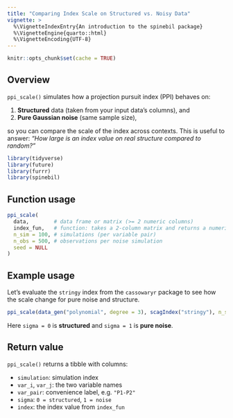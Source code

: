 ```yaml
---
title: "Comparing Index Scale on Structured vs. Noisy Data"
vignette: >
  %\VignetteIndexEntry{An introduction to the spinebil package}
  %\VignetteEngine{quarto::html}
  %\VignetteEncoding{UTF-8}
---
```


```r
knitr::opts_chunk$set(cache = TRUE)
```

## Overview
  
  `ppi_scale()` simulates how a projection pursuit index (PPI) behaves on:
  
1) **Structured** data (taken from your input data’s columns), and  
2) **Pure Gaussian noise** (same sample size),  

so you can compare the scale of the index across contexts. This is useful to
answer: *“How large is an index value on real structure compared to random?”*
  
```r
library(tidyverse)
library(future)
library(furrr)
library(spinebil) 

```


## Function usage

```r
ppi_scale(
  data,        # data frame or matrix (>= 2 numeric columns)
  index_fun,   # function: takes a 2-column matrix and returns a numeric scalar
  n_sim = 100, # simulations (per variable pair)
  n_obs = 500, # observations per noise simulation
  seed = NULL
)
```


## Example usage

Let’s evaluate the `stringy` index from the `cassowaryr` package to see how the scale change for pure noise and structure. 

```r
ppi_scale(data_gen("polynomial", degree = 3), scagIndex("stringy"), n_sim = 10)
```


Here `sigma = 0` is **structured** and `sigma = 1` is  **pure noise**.


## Return value

`ppi_scale()` returns a tibble with columns:
  
* `simulation`: simulation index
* `var_i`, `var_j`: the two variable names
* `var_pair`: convenience label, e.g. `"P1-P2"`
* `sigma`: `0 = structured`, `1 = noise`
* `index`: the index value from `index_fun`
